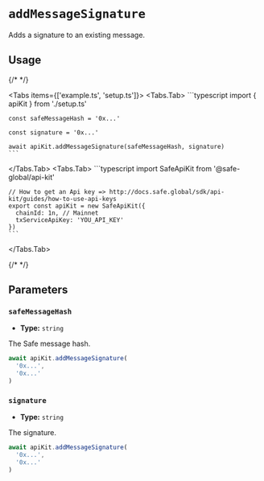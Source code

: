 
# `addMessageSignature`

Adds a signature to an existing message.

## Usage

{/* <!-- vale off --> */}

<Tabs items={['example.ts', 'setup.ts']}>
  <Tabs.Tab>
    ```typescript
    import { apiKit } from './setup.ts'

    const safeMessageHash = '0x...'
    
    const signature = '0x...'

    await apiKit.addMessageSignature(safeMessageHash, signature)
    ```
  </Tabs.Tab>
  <Tabs.Tab>
    ```typescript
    import SafeApiKit from '@safe-global/api-kit'

    // How to get an Api key => http://docs.safe.global/sdk/api-kit/guides/how-to-use-api-keys
    export const apiKit = new SafeApiKit({
      chainId: 1n, // Mainnet
      txServiceApiKey: 'YOU_API_KEY'
    })
    ```
  </Tabs.Tab>
</Tabs>

{/* <!-- vale on --> */}

## Parameters

### `safeMessageHash`

- **Type:** `string`

The Safe message hash.

```typescript focus=2
await apiKit.addMessageSignature(
  '0x...',
  '0x...'
)
```

### `signature`

- **Type:** `string`

The signature.

```typescript focus=3
await apiKit.addMessageSignature(
  '0x...',
  '0x...'
)
```
